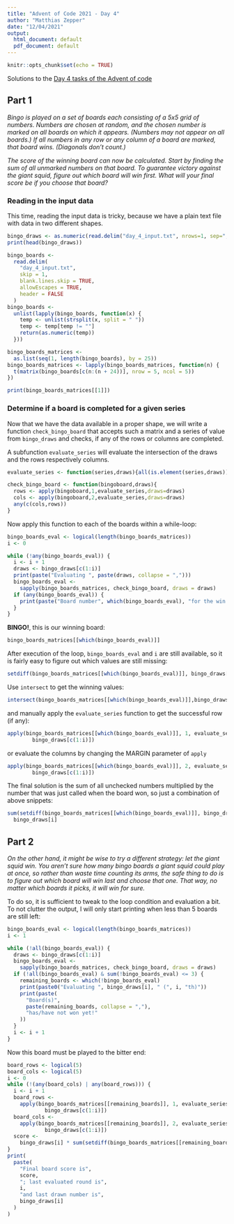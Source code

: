 ```yaml
---
title: "Advent of Code 2021 - Day 4"
author: "Matthias Zepper"
date: "12/04/2021"
output:
  html_document: default
  pdf_document: default
---
```


```r
knitr::opts_chunk$set(echo = TRUE)
```

Solutions to the [Day 4 tasks of the Advent of code](https://adventofcode.com/2021/day/4)

## Part 1

*Bingo is played on a set of boards each consisting of a 5x5 grid of numbers. Numbers are chosen at random, and the chosen number is marked on all boards on which it appears. (Numbers may not appear on all boards.) If all numbers in any row or any column of a board are marked, that board wins. (Diagonals don't count.)*

*The score of the winning board can now be calculated. Start by finding the sum of all unmarked numbers on that board. To guarantee victory against the giant squid, figure out which board will win first. What will your final score be if you choose that board?*

### Reading in the input data

This time, reading the input data is tricky, because we have a plain text file with data in two different shapes.

```r
bingo_draws <- as.numeric(read.delim("day_4_input.txt", nrows=1, sep=",", header=FALSE))
print(head(bingo_draws))
```

```r
bingo_boards <-
  read.delim(
    "day_4_input.txt",
    skip = 1,
    blank.lines.skip = TRUE,
    allowEscapes = TRUE,
    header = FALSE
  )
bingo_boards <-
  unlist(lapply(bingo_boards, function(x) {
    temp <- unlist(strsplit(x, split = " "))
    temp <- temp[temp != ""]
    return(as.numeric(temp))
  }))

bingo_boards_matrices <-
  as.list(seq(1, length(bingo_boards), by = 25))
bingo_boards_matrices <- lapply(bingo_boards_matrices, function(n) {
  t(matrix(bingo_boards[c(n:(n + 24))], nrow = 5, ncol = 5))
})

print(bingo_boards_matrices[[1]])
```

### Determine if a board is completed for a given series

Now that we have the data available in a proper shape, we will write a function `check_bingo_board` that accepts such a matrix and a series of value from `bingo_draws` and checks, if any of the rows or columns are completed.

A subfunction `evaluate_series` will evaluate the intersection of the draws and the rows respectively columns.

```r
evaluate_series <- function(series,draws){all(is.element(series,draws))}
```

```r
check_bingo_board <- function(bingoboard,draws){
  rows <- apply(bingoboard,1,evaluate_series,draws=draws)
  cols <- apply(bingoboard,2,evaluate_series,draws=draws)
  any(c(cols,rows))
}
```

Now apply this function to each of the boards within a while-loop:

```r
bingo_boards_eval <- logical(length(bingo_boards_matrices))
i <- 0

while (!any(bingo_boards_eval)) {
  i <- i + 1
  draws <- bingo_draws[c(1:i)]
  print(paste("Evaluating ", paste(draws, collapse = ",")))
  bingo_boards_eval <-
    sapply(bingo_boards_matrices, check_bingo_board, draws = draws)
  if (any(bingo_boards_eval)) {
    print(paste("Board number", which(bingo_boards_eval), "for the win!"))
  }
}
```

**BINGO!**, this is our winning board:

```r
bingo_boards_matrices[[which(bingo_boards_eval)]]
```

After execution of the loop, `bingo_boards_eval` and `i` are still available, so it is fairly easy to figure out which values are still missing:

```r
setdiff(bingo_boards_matrices[[which(bingo_boards_eval)]], bingo_draws[c(1:i)])
```

Use `intersect` to get the winning values:

```r
intersect(bingo_boards_matrices[[which(bingo_boards_eval)]],bingo_draws[c(1:i)])
```
and manually apply the `evaluate_series` function to get the successful row (if any):

```r
apply(bingo_boards_matrices[[which(bingo_boards_eval)]], 1, evaluate_series, draws =
        bingo_draws[c(1:i)])
```
or evaluate the columns by changing the MARGIN parameter of `apply`

```r
apply(bingo_boards_matrices[[which(bingo_boards_eval)]], 2, evaluate_series, draws =
        bingo_draws[c(1:i)])
```

The final solution is the sum of all unchecked numbers multiplied by the number that was just called when the board won, so just a combination of above snippets:

```r
sum(setdiff(bingo_boards_matrices[[which(bingo_boards_eval)]], bingo_draws[c(1:i)])) *
  bingo_draws[i]
```
## Part 2

*On the other hand, it might be wise to try a different strategy: let the giant squid win. You aren't sure how many bingo boards a giant squid could play at once, so rather than waste time counting its arms, the safe thing to do is to figure out which board will win last and choose that one. That way, no matter which boards it picks, it will win for sure.*

To do so, it is sufficient to tweak to the loop condition and evaluation a bit. To not clutter the output, I will only start printing when less than 5 boards are still left:

```r
bingo_boards_eval <- logical(length(bingo_boards_matrices))
i <- 1

while (!all(bingo_boards_eval)) {
  draws <- bingo_draws[c(1:i)]
  bingo_boards_eval <-
    sapply(bingo_boards_matrices, check_bingo_board, draws = draws)
  if (!all(bingo_boards_eval) & sum(!bingo_boards_eval) <= 3) {
    remaining_boards <- which(!bingo_boards_eval)
    print(paste0("Evaluating ", bingo_draws[i], " (", i, "th)"))
    print(paste(
      "Board(s)",
      paste(remaining_boards, collapse = ","),
      "has/have not won yet!"
    ))
  }
  i <- i + 1
}
```
Now this board must be played to the bitter end:

```r
board_rows <- logical(5)
board_cols <- logical(5)
i <- 0
while (!(any(board_cols) | any(board_rows))) {
  i <- i + 1
  board_rows <-
    apply(bingo_boards_matrices[[remaining_boards]], 1, evaluate_series, draws =
            bingo_draws[c(1:i)])
  board_cols <-
    apply(bingo_boards_matrices[[remaining_boards]], 2, evaluate_series, draws =
            bingo_draws[c(1:i)])
  score <-
    bingo_draws[i] * sum(setdiff(bingo_boards_matrices[[remaining_boards]], bingo_draws[c(1:i)]))
}
print(
  paste(
    "Final board score is",
    score,
    "; last evaluated round is",
    i,
    "and last drawn number is",
    bingo_draws[i]
  )
)
```